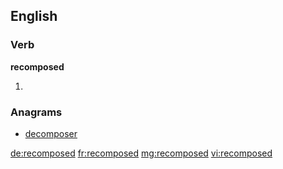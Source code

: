 ==English==

===Verb===
'''recomposed'''

# {{en-past of|recompose}}

===Anagrams===
* [[decomposer#English|decomposer]]

[[de:recomposed]]
[[fr:recomposed]]
[[mg:recomposed]]
[[vi:recomposed]]